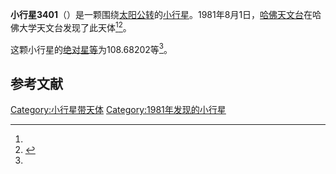 {{Infobox planet
| bgcolour = #FFFFC0
| name = 3401 Vanphilos
| symbol = 
| image = 
| caption = 
| discovery = yes
| discovery_ref = 
| discoverer = [[哈佛天文台|哈佛天文台]]
| discovery_site = [[哈佛大学天文台|哈佛大学天文台]] 
| discovered = 1981年8月1日
| designations = yes
| mp_name = 
| named_after = 
| alt_names = 1981 PA/ 1946 DA
| mp_category = [[越火小行星|越火小行星]]
| orbit_ref = <ref name="a">[http://ssd.jpl.nasa.gov/sbdb.cgi?sstr=3401 3401 Vanphilos] {{Wayback|url=http://ssd.jpl.nasa.gov/sbdb.cgi?sstr=3401 |date=20200918041347 }}，小行星數據庫瀏覽器（JPL Small-Body Database Browser）－[[美国国家航空航天局|美国国家航空航天局]]喷气推进实验室</ref>
| epoch = 2456400.5 (2013年4月18日更新)
| aphelion = {{convert|3.2199325|AU|km|3|abbr=on|lk=out}}
| perihelion = {{convert|1.5162883|AU|km|3|abbr=on}}
| semimajor = {{convert|2.3681104|AU|km|3|abbr=on}}
| eccentricity = 0.3597054
| period = 1331.07135 [[日|日]]<br />3.64[[儒略年|儒略年]]
| avg_speed = 
| inclination = 21.79475
| asc_node = 322.40065
| mean_anomaly = 
| arg_peri = 108.68202
| satellites = 
| physical_characteristics = yes
| dimensions = 
| mass = 
| density = 
| surface_grav = 
| escape_velocity = 
| sidereal_day = 
| axial_tilt = 
| pole_ecliptic_lat = 
| pole_ecliptic_lon = 
| albedo = 
| temperatures= 
| temp_name1 = 
| mean_temp_1 = 
| max_temp_1 = 
| temp_name2 = 
| max_temp_2 = 
| spectral_type = 
| abs_magnitude = 108.68202
}}

'''小行星3401'''（{{lang-en|3401 Vanphilos}}）是一颗围绕[[太阳|太阳]][[公转|公转]]的[[小行星|小行星]]。1981年8月1日，[[哈佛天文台|哈佛天文台]]在哈佛大学天文台发现了此天体<ref name="a" /><ref>{{cite news|title=小行星列表|url=http://cfa-www.harvard.edu/iau/lists/NumberedMPs.txt|accessdate=2013-07-08|newspaper=哈佛大学|archive-date=2008-05-17|archive-url=https://web.archive.org/web/20080517010638/http://cfa-www.harvard.edu/iau/lists/NumberedMPs.txt|dead-url=no}}</ref>。

这颗小行星的[[绝对星等|绝对星等]]为108.68202等<ref name="a" />。

==参考文献==
{{reflist}}
{{Minor Planet Number|[[小行星3400|小行星3400]]|[[小行星3402|小行星3402]]}}

{{小天体}}

[[Category:小行星带天体|Category:小行星带天体]]
[[Category:1981年发现的小行星|Category:1981年发现的小行星]]

{{asteroid-stub}}